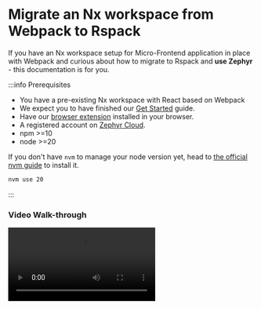 
# Migrate an Nx workspace from Webpack to Rspack 


If you have an Nx workspace setup for Micro-Frontend application in place with Webpack and curious about how to migrate to Rspack and **use Zephyr** - this documentation is for you. 

:::info Prerequisites
- You have a pre-existing Nx workspace with React based on Webpack
- We expect you to have finished our [Get Started](/general/get-started) guide.
- Have our [browser extension](https://chromewebstore.google.com/detail/zephyr-mission-control/liflhldchhinbaeplljlplhnbkdidedn) installed in your browser.
- A registered account on [Zephyr Cloud](https://app.zephyr-cloud.io).
- npm >=10
- node >=20 

If you don't have `nvm` to manage your node version yet, head to [the official nvm guide](https://github.com/nvm-sh/nvm) to install it.
```bash 
nvm use 20 
```

:::

### Video Walk-through 


<Video src="https://www.loom.com/embed/78d039c5f5354543a190c24824b81035?sid=01dbcf74-4b93-4e92-b80e-325a7618b772" title="Migrate from Webpack in Nx to Rspack to deploy on Zephyr"/>

## Example in Code
An example contains line-by-line changes [in our example repository](https://github.com/ZephyrCloudIO/zephyr-examples/pull/43/files#diff-ae97963da9251d9d7d435301f6a6061201fdf9382ea69d647862e6e51127251a).


### Installation 

Within your project directory, run below commands to install required packages for `rspack` and Zephyr's npm package: 

```bash title="Terminal"
npm i @nx/rspack @rspack/dev-server zephyr-rspack-plugin@latest --force
```


### Change import path 

1. `module-federation.config.ts` 

Every `module-federation.config.ts`'s import needs to be replaced by 

```ts title="module-federation.config.ts"
// import { ModuleFederationConfig } from '@nx/webpack'; 
import { ModuleFederationConfig } from '@nx/rspack/module-federation';
```

2. `webpack.config.ts` and `webpack.config.prod.ts` 

Rename `webpack.config.ts` to `rspack.config.ts` and change all import path to below. While changing the import path, we will also add Zephyr's plugin to build configuration.

```ts title="host and remotes / rspack.config.ts" {4,5,6,23}
// import { composePlugins, withNx, ModuleFederationConfig } from '@nx/webpack';
// import { withReact } from '@nx/react';
// import { withModuleFederation } from '@nx/react/module-federation';
import { composePlugins, withNx, withReact } from '@nx/rspack';
import { withModuleFederation, ModuleFederationConfig } from '@nx/rspack/module-federation';
import { withZephyr } from 'zephyr-rspack-plugin'; // import Zephyr

import baseConfig from './module-federation.config';

const config: ModuleFederationConfig = {
  ...baseConfig,
};
// Nx plugins for webpack to build config object from Nx options and context.
/**
 * DTS Plugin is disabled in Nx Workspaces as Nx already provides Typing support for Module Federation
 * The DTS Plugin can be enabled by setting dts: true
 * Learn more about the DTS Plugin here: https://module-federation.io/configure/dts.html
 */
export default composePlugins(
  withNx(),
  withReact(),
  withModuleFederation(config, { dts: false }),
  withZephyr() // add zephyr in plugin
);
```

Rename all `webpack.config.prod.ts` to `rspack.config.prod.ts` and within the file (**of each remotes**), change the import path: 

```ts title="remote*/rspack.config.prod.ts"
export default require('./rspack.config');
```

For **Host application**'s `rspack.config.prod.ts`, you will need to do the same changes as `rspack.config.ts`: 

```ts title="host/rspack.config.prod.ts" {5,6,7,45}

// import { composePlugins, withNx } from '@nx/webpack';
// import { withReact } from '@nx/react';
// import { withModuleFederation } from '@nx/react/module-federation';
// import { ModuleFederationConfig } from '@nx/webpack';
import { composePlugins, withNx, withReact } from '@nx/rspack';
import { withModuleFederation, ModuleFederationConfig } from '@nx/rspack/module-federation';
import { withZephyr } from 'zephyr-rspack-plugin';

import baseConfig from './module-federation.config';

const prodConfig: ModuleFederationConfig = {
  ...baseConfig,
  /*
   * Remote overrides for production.
   * Each entry is a pair of a unique name and the URL where it is deployed.
   *
   * e.g.
   * remotes: [
   *   ['app1', 'http://app1.example.com'],
   *   ['app2', 'http://app2.example.com'],
   * ]
   *
   * You can also use a full path to the remoteEntry.js file if desired.
   *
   * remotes: [
   *   ['app1', 'http://example.com/path/to/app1/remoteEntry.js'],
   *   ['app2', 'http://example.com/path/to/app2/remoteEntry.js'],
   * ]
   */
  remotes: [
    ['remote1', 'http://localhost:4201/'],
    ['remote2', 'http://localhost:4202/'],
  ],
};
// Nx plugins for webpack to build config object from Nx options and context.
/**
 * DTS Plugin is disabled in Nx Workspaces as Nx already provides Typing support for Module Federation
 * The DTS Plugin can be enabled by setting dts: true
 * Learn more about the DTS Plugin here: https://module-federation.io/configure/dts.html
 */
export default composePlugins(
  withNx(),
  withReact(),
  withModuleFederation(prodConfig, { dts: false }),
  withZephyr()
);
```

### Edit project.json 

In every `project.json`, you will need to edit below changes: 

1. Change build executor to `@nx/rspack:rspack` 
**2. Add `"target":"web"` to build options**
3. Under `build`'s `options` -- change all `"webpackConfig":"apps/{appName}/webpack.config.ts"` to `"rspackConfig": "apps/{appName}/rspack.config.ts"`
4. Under `configurations`'s `production` config -- change all `"webpackConfig":"apps/{appName}/webpack.config.prod.ts"` to `"rspackConfig": "apps/{appName}/rspack.config.prod.ts"`
5. Edit `executor` in `serve` -- change `@nx/react:module-federation-dev-server` to `"@nx/rspack:module-federation-dev-server"`


```json title="host or remotes' project.json" {9,15,30,52,57}
{
  "name": "remote1",
  "$schema": "../../node_modules/nx/schemas/project-schema.json",
  "sourceRoot": "apps/remote1/src",
  "projectType": "application",
  "tags": [],
  "targets": {
    "build": {
      "executor": "@nx/rspack:rspack",
      "outputs": [
        "{options.outputPath}"
      ],
      "defaultConfiguration": "production",
      "options": {
        "target": "web",
        "compiler": "babel",
        "outputPath": "dist/apps/remote1",
        "index": "apps/remote1/src/index.html",
        "baseHref": "/",
        "main": "apps/remote1/src/main.ts",
        "tsConfig": "apps/remote1/tsconfig.app.json",
        "assets": [
          "apps/remote1/src/favicon.ico",
          "apps/remote1/src/assets"
        ],
        "styles": [
          "apps/remote1/src/styles.css"
        ],
        "scripts": [],
        "rspackConfig": "apps/remote1/rspack.config.ts"
      },
      "configurations": {
        "development": {
          "extractLicenses": false,
          "optimization": false,
          "sourceMap": true,
          "vendorChunk": true
        },
        "production": {
          "fileReplacements": [
            {
              "replace": "apps/remote1/src/environments/environment.ts",
              "with": "apps/remote1/src/environments/environment.prod.ts"
            }
          ],
          "optimization": true,
          "outputHashing": "all",
          "sourceMap": false,
          "namedChunks": false,
          "extractLicenses": true,
          "vendorChunk": false,
          "rspackConfig": "apps/remote1/rspack.config.prod.ts"
        }
      }
    },
    "serve": {
      "executor": "@nx/rspack:module-federation-dev-server",
      "defaultConfiguration": "development",
      "options": {
        "buildTarget": "remote1:build",
        "hmr": true,
        "port": 4201
      },
      "configurations": {
        "development": {
          "buildTarget": "remote1:build:development"
        },
        "production": {
          "buildTarget": "remote1:build:production",
          "hmr": false
        }
      }
    },
    "lint": {
      "executor": "@nx/eslint:lint"
    },
    "serve-static": {
      "executor": "@nx/web:file-server",
      "defaultConfiguration": "production",
      "options": {
        "buildTarget": "remote1:build",
        "watch": false,
        "port": 4201
      },
      "configurations": {
        "development": {
          "buildTarget": "remote1:build:development"
        },
        "production": {
          "buildTarget": "remote1:build:production"
        }
      }
    },
    "test": {
      "executor": "@nx/jest:jest",
      "outputs": [
        "{workspaceRoot}/coverage/{projectRoot}"
      ],
      "options": {
        "jestConfig": "apps/remote1/jest.config.ts"
      }
    }
  }
}
```

### Add package.json 

In **each of the applications, hosts or remotes, it will need a `package.json` file with `name` and `version` field** in order for Zephyr to map the remote's name. 

If you are naming `host` application in Module Federation configuration like: 

```ts title="module-federation.config.ts"
const config: ModuleFederationConfig = {
  name: 'host',

  remotes: ['remote1', 'remote2'],
};

export default config;

```

You will need a `package.json` like so within the `host`'s folder: 

```json title="package.json"
{
    "name": "host", 
    "version": "0.0.0" // Versioning depending on you, it's a required field for Zephyr 
}

``` 

### Deploy through Zephyr 

Before we deploy to Zephyr, make sure: 
- this repository is a `git` repository
- Have pre-existing commit hash
- Have a `remote.origin.url` 

Since this is a Micro-Frontend application, you will need to build the remote first by running each of these command in sequence. Remotes must be built first for Zephyr to map them in host applications. [Read more](/how-to/mf-guide).

First: 

```sh title="Terminal"
npx nx run remote1:build 
```

Second: 

```sh title="Terminal"
npx nx run remote2:build 
```

Third: 

```sh title="Terminal"
npx nx run host:build 
```
